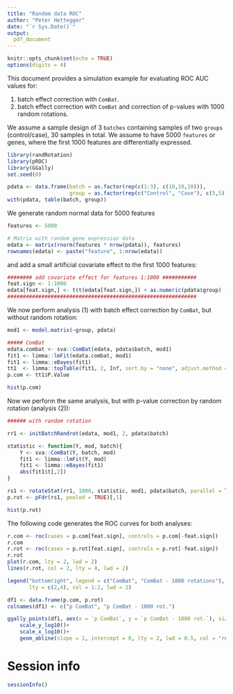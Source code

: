 ```yaml
---
title: "Random data ROC"
author: "Peter Hettegger"
date: "`r Sys.Date()`"
output:
  pdf_document
---
```



```r
knitr::opts_chunk$set(echo = TRUE)
options(digits = 4)
```


This document provides a simulation example for evaluating ROC AUC values for:

1. batch effect correction with `ComBat`.
2. batch effect correction with `ComBat` and correction of p-values with 1000 random rotations.

We assume a sample design of 3 `batches` containing samples of two `groups` (control/case), 30 samples in total. We assume to have 5000 `features` or genes, where the first 1000 features are differentially expressed.


```r
library(randRotation)
library(pROC)
library(GGally)
set.seed(0)
```


```r
pdata <- data.frame(batch = as.factor(rep(c(1:3), c(10,10,10))),
                    group = as.factor(rep(c("Control", "Case"), c(5,5))))
with(pdata, table(batch, group))
```

We generate random normal data for 5000 features
```r
features <- 5000

# Matrix with random gene expression data
edata <- matrix(rnorm(features * nrow(pdata)), features)
rownames(edata) <- paste("feature", 1:nrow(edata))
```

and add a small artificial covariate effect to the first 1000 features:

```r
######## add covariate effect for features 1:1000 ###########
feat.sign <- 1:1000
edata[feat.sign,] <- t(t(edata[feat.sign,]) + as.numeric(pdata$group) - 1.5)
#############################################################
```


We now perform analysis (1) with batch effect correction by `ComBat`, but without random rotation:
```r
mod1 <- model.matrix(~group, pdata)

##### ComBat
edata.combat <- sva::ComBat(edata, pdata$batch, mod1)
fit1 <- limma::lmFit(edata.combat, mod1)
fit1 <- limma::eBayes(fit1)
tt1  <- limma::topTable(fit1, 2, Inf, sort.by = "none", adjust.method = "none")
p.com <- tt1$P.Value

hist(p.com)
```

Now we perform the same analysis, but with p-value correction by random rotation (analysis (2)):

```r
###### with random rotation

rr1 <- initBatchRandrot(edata, mod1, 2, pdata$batch)

statistic <- function(Y, mod, batch){
    Y <- sva::ComBat(Y, batch, mod)
    fit1 <- limma::lmFit(Y, mod)
    fit1 <- limma::eBayes(fit1)
    abs(fit1$t[,2])
}

rs1 <- rotateStat(rr1, 1000, statistic, mod1, pdata$batch, parallel = TRUE)
p.rot <- pFdr(rs1, pooled = TRUE)[,1]

hist(p.rot)
```

The following code generates the ROC curves for both analyses:

```r
r.com <- roc(cases = p.com[feat.sign], controls = p.com[-feat.sign])
r.com
r.rot <- roc(cases = p.rot[feat.sign], controls = p.rot[-feat.sign])
r.rot
plot(r.com, lty = 2, lwd = 2)
lines(r.rot, col = 2, lty = 4, lwd = 2)

legend("bottomright", legend = c("ComBat", "ComBat - 1000 rotations"),
       lty = c(2,4), col = 1:2, lwd = 2)
```


```r
df1 <- data.frame(p.com, p.rot)
colnames(df1) <- c("p ComBat", "p ComBat - 1000 rot.")

ggally_points(df1, aes(x = `p ComBat`, y = `p ComBat - 1000 rot.`), size = 0.7)+
    scale_y_log10()+
    scale_x_log10()+
    geom_abline(slope = 1, intercept = 0, lty = 2, lwd = 0.5, col = "red")
```



# Session info

```r
sessionInfo()
```




